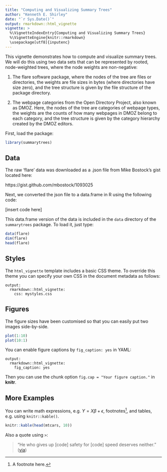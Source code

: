 ```yaml
---
title: "Computing and Visualizing Summary Trees"
author: "Kenneth E. Shirley"
date: "`r Sys.Date()`"
output: rmarkdown::html_vignette
vignette: >
  %\VignetteIndexEntry{Computing and Visualizing Summary Trees}
  %\VignetteEngine{knitr::rmarkdown}
  \usepackage[utf8]{inputenc}
---
```


This vignette demonstrates how to compute and visualize summary trees. We will do this using two data sets that can be represented by rooted, node-weighted trees, where the node weights are non-negative:

1. The flare software package, where the nodes of the tree are files or directories, the weights are file sizes in bytes (where directories have size zero), and the tree structure is given by the file structure of the package directory.

2. The webpage categories from the Open Directory Project, also known as DMOZ. Here, the nodes of the tree are categories of webpage types, the weights are the counts of how many webpages in DMOZ belong to each category, and the tree structure is given by the category hierarchy created by the DMOZ editors.

First, load the package:
```r
library(summarytrees)
```

## Data
The raw 'flare' data was downloaded as a .json file from Mike Bostock's gist located here:

https://gist.github.com/mbostock/1093025

Next, we converted the json file to a data.frame in R using the following code:

[insert code here]

This data.frame version of the data is included in the `data` directory of the `summarytrees` package. To load it, just type:

```r
data(flare)
dim(flare)
head(flare)
```

## Styles

The `html_vignette` template includes a basic CSS theme. To override this theme you can specify your own CSS in the document metadata as follows:

    output: 
      rmarkdown::html_vignette:
        css: mystyles.css

## Figures

The figure sizes have been customised so that you can easily put two images side-by-side. 

```r
plot(1:10)
plot(10:1)
```

You can enable figure captions by `fig_caption: yes` in YAML:

    output:
      rmarkdown::html_vignette:
        fig_caption: yes

Then you can use the chunk option `fig.cap = "Your figure caption."` in **knitr**.

## More Examples

You can write math expressions, e.g. $Y = X\beta + \epsilon$, footnotes^[A footnote here.], and tables, e.g. using `knitr::kable()`.

```r
knitr::kable(head(mtcars, 10))
```

Also a quote using `>`:

> "He who gives up [code] safety for [code] speed deserves neither."
([via](https://twitter.com/hadleywickham/status/504368538874703872))
